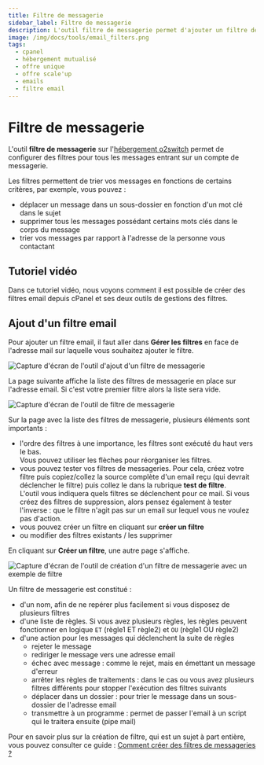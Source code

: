 ```yaml
---
title: Filtre de messagerie
sidebar_label: Filtre de messagerie
description: L'outil filtre de messagerie permet d'ajouter un filtre de message qui sera appliquée sur une adresse email du compte d'hébergement
image: /img/docs/tools/email_filters.png
tags:
  - cpanel
  - hébergement mutualisé
  - offre unique
  - offre scale'up
  - emails
  - filtre email
---
```


# Filtre de messagerie

L'outil **filtre de messagerie** sur l'[hébergement o2switch](https://www.o2switch.fr/hebergement-entreprise/) permet
de configurer des filtres pour tous les messages entrant sur un compte de messagerie.

Les filtres permettent de trier vos messages en fonctions de certains critères, par exemple, vous pouvez :
  * déplacer un message dans un sous-dossier en fonction d'un mot clé dans le sujet
  * supprimer tous les messages possédant certains mots clés dans le corps du message
  * trier vos messages par rapport à l'adresse de la personne vous contactant

<PreviewToolCard tool='email_filters' />

## Tutoriel vidéo

Dans ce tutoriel vidéo, nous voyons comment il est possible de créer des filtres email depuis cPanel et ses deux outils
de gestions des filtres.

<YoutubeVideo id='P5oGQR8aCQ4' title="Comment créer des filtres emails ?"/>

## Ajout d'un filtre email

Pour ajouter un filtre email, il faut aller dans **Gérer les filtres** en face de l'adresse mail sur laquelle vous
souhaitez ajouter le filtre.

<Image
    src="/img/docs/cpanel/emails/creer-filtre-messagerie.png"
    title="Création d'un filtre de messagerie"
    caption="Ajout d'un filtre sur une adresse mail"
    alt="Capture d'écran de l'outil d'ajout d'un filtre de messagerie"
/>

La page suivante affiche la liste des filtres de messagerie en place sur l'adresse email. Si c'est votre premier filtre
alors la liste sera vide.

<Image
    src="/img/docs/cpanel/emails/filtre-email.png"
    title="Liste des filtres emails"
    caption="Liste des filtres emails et outils de tests des filtres"
    alt="Capture d'écran de l'outil de filtre de messagerie"
/>

Sur la page avec la liste des filtres de messagerie, plusieurs éléments sont importants :
  * l'ordre des filtres à une importance, les filtres sont exécuté du haut vers le bas.\
Vous pouvez utiliser les flèches pour réorganiser les filtres.
  * vous pouvez tester vos filtres de messageries. Pour cela, créez votre filtre puis copiez/collez la source complète d'un email reçu (qui devrait déclencher le filtre) puis collez le dans la rubrique **test de filtre**. \
L'outil vous indiquera quels filtres se déclenchent pour ce mail. Si vous créez des filtres de suppression, alors pensez également à tester l'inverse : que le filtre n'agit pas sur un email sur lequel vous ne voulez pas d'action.
  * vous pouvez créer un filtre en cliquant sur **créer un filtre**
  * ou modifier des filtres existants / les supprimer

En cliquant sur **Créer un filtre**, une autre page s'affiche.

<Image
    src="/img/docs/cpanel/emails/creer-filtre-email.png"
    title="Création d'un filtre email"
    caption="Création d'un filtre email pour trier les emails provenant d'o2switch"
    alt="Capture d'écran de l'outil de création d'un filtre de messagerie avec un exemple de filtre "
/>

Un filtre de messagerie est constitué :
  * d'un nom, afin de ne repérer plus facilement si vous disposez de plusieurs filtres
  * d'une liste de règles. Si vous avez plusieurs règles, les règles peuvent fonctionner en logique `ET` (règle1 ET règle2) et `OU` (règle1 OU règle2)
  * d'une action pour les messages qui déclenchent la suite de règles
    * rejeter le message
    * rediriger le message vers une adresse email
    * échec avec message : comme le rejet, mais en émettant un message d'erreur
    * arrêter les règles de traitements : dans le cas ou vous avez plusieurs filtres différents pour stopper l'exécution des filtres suivants
    * déplacer dans un dossier : pour trier le message dans un sous-dossier de l'adresse email
    * transmettre à un programme : permet de passer l'email à un script qui le traitera ensuite (pipe mail)

Pour en savoir plus sur la création de filtre, qui est un sujet à part entière, vous pouvez consulter ce
guide : [Comment créer des filtres de messageries ?](/guides/emails/creer-filtre-email)
